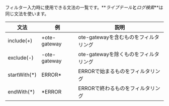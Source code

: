 フィルター入力時に使用できる文法の一覧です。**_ライブテール_**と**_ログ検索_**は同じ文法を使います。

| 文法            | 例             | 説明                       |
| ------------- | ------------- | ------------------------ |
| include(+)    | \+ote-gateway | ote-gatewayを含むものをフィルタリング |
| exclude(-)    | \-ote-gateway | ote-gatewayを除くものをフィルタリング |
| startWith(\*) | ERROR\*       | ERRORで始まるものをフィルタリング      |
| endWith(\*)   | \*ERROR       | ERRORで終わるものをフィルタリング      |
